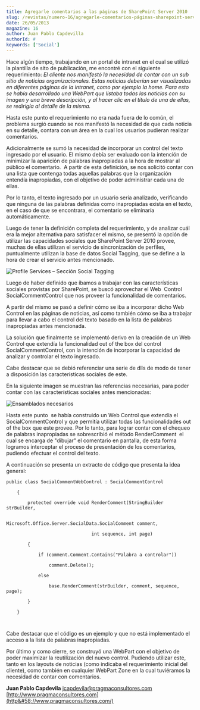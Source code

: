 ```yaml
---
title: Agregarle comentarios a las páginas de SharePoint Server 2010
slug: /revistas/numero-16/agregarle-comentarios-páginas-sharepoint-server-2010
date: 26/05/2013
magazine: 16
author: Juan Pablo Capdevilla
authorId: #
keywords: ['Social']
---
```



<ArticleHeader frontmatter={props.pageContext.frontmatter} />



​Hace algún tiempo, trabajando en un portal de intranet en el cual se utilizó la plantilla de sito de publicación, me encontré con el siguiente requerimiento: *El cliente nos manifestó la necesidad de contar con un sub sitio de noticias organizacionales. Estas noticias deberían ser visualizadas en diferentes páginas de la intranet, como por ejemplo la home. Para esto se había desarrollado una WebPart que listaba todas las noticias con su imagen y una breve descripción, y al hacer clic en el título de una de ellas, se redirigía al detalle de la misma.*

Hasta este punto el requerimiento no era nada fuera de lo común, el problema surgió cuando se nos manifestó la necesidad de que cada noticia en su detalle, contara con un área en la cual los usuarios pudieran realizar comentarios.

Adicionalmente se sumó la necesidad de incorporar un control del texto ingresado por el usuario. El mismo debía ser evaluado con la intención de minimizar la aparición de palabras inapropiadas a la hora de mostrar al público el comentario.  A partir de esta definición, se nos solicitó contar con una lista que contenga todas aquellas palabras que la organización entendía inapropiadas, con el objetivo de poder administrar cada una de ellas.

Por lo tanto, el texto ingresado por un usuario sería analizado, verificando que ninguna de las palabras definidas como inapropiadas exista en el texto, en el caso de que se encontrara, el comentario se eliminaría automáticamente.

Luego de tener la definición completa del requerimiento, y de analizar cuál era la mejor alternativa para satisfacer el mismo, se presentó la opción de utilizar las capacidades sociales que SharePoint Server 2010 provee, muchas de ellas utilizan el servicio de sincronización de perfiles, puntualmente utilizan la base de datos Social Tagging, que se define a la hora de crear el servicio antes mencionado.

![Profile Services – Sección Social Tagging](../../../images/numero16/agregarle-comentarios-paginas-sharepoint-server-2010/comments_1.jpg)

Luego de haber definido que íbamos a trabajar con las características sociales provistas por SharePoint, se buscó aprovechar el Web  Control SocialCommentControl que nos proveer la funcionalidad de comentarios.

A partir del mismo se pasó a definir cómo se iba a incorporar dicho Web Control en las páginas de noticias, así como también cómo se iba a trabajar para llevar a cabo el control del texto basado en la lista de palabras inapropiadas antes mencionada.

La solución que finalmente se implementó derivo en la creación de un Web Control que extendía la funcionalidad out of the box del control SocialCommentControl, con la intención de incorporar la capacidad de analizar y controlar el texto ingresado.

Cabe destacar que se debió referenciar una serie de dlls de modo de tener a disposición las características sociales de este.

En la siguiente imagen se muestran las referencias necesarias, para poder contar con las características sociales antes mencionadas:

![Ensamblados necesarios](../../../images/numero16/agregarle-comentarios-paginas-sharepoint-server-2010/comments_2.jpg)

Hasta este punto  se había construido un Web Control que extendía el SocialCommentControl y que permitía utilizar todas las funcionalidades out of the box que este provee. Por lo tanto, para lograr contar con el chequeo de palabras inapropiadas se sobrescribió el método RenderComment  el cual se encarga de "dibujar" el comentario en pantalla, de esta forma logramos interceptar el proceso de presentación de los comentarios, pudiendo efectuar el control del texto.

A continuación se presenta un extracto de código que presenta la idea general:

```
public class SocialCommentWebControl : SocialCommentControl
```

```
    {
```

```
        protected override void RenderComment(StringBuilder strBuilder,
```

```
                                Microsoft.Office.Server.SocialData.SocialComment comment,
```

```
                                int sequence, int page)
```

```
        {
```

```
            if (comment.Comment.Contains("Palabra a controlar"))
```

```
                comment.Delete();
```

```
            else
```

```
                base.RenderComment(strBuilder, comment, sequence, page);
```

```
        }
```

```
    }
```

```
 
```

Cabe destacar que el código es un ejemplo y que no está implementado el acceso a la lista de palabras inapropiadas.

Por último y como cierre, se construyó una WebPart con el objetivo de poder maximizar la reutilización del nuevo control. Pudiendo utilizar este, tanto en los layouts de noticias (como indicaba el requerimiento inicial del cliente), como también en cualquier WebPart Zone en la cual tuviéramos la necesidad de contar con comentarios.



**Juan Pablo Capdevila**
 [jcapdevila@pragmaconsultores.com](mailto&#58;jcapdevila@pragmaconsultores.com) 
 [http://www.pragmaconsultores.com](http&#58;//www.pragmaconsultores.com/)

